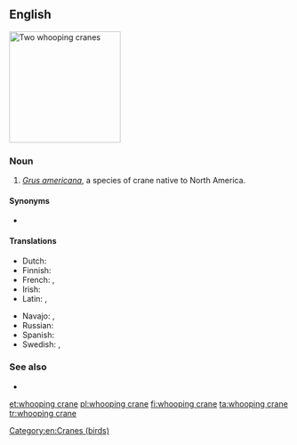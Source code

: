 ==English==
[[Image:WhoopingCrane23.jpg|thumb|right|200px|Two whooping cranes]]
{{wikipedia}}
{{wikispecies|Grus americana}}

===Noun===
{{en-noun|head=[[whooping]] [[crane]]}}

# ''[[Grus americana]]'', a species of crane native to North America.

====Synonyms====
* {{l|en|trumpeter crane}} {{qualifier|rare, dated}}

====Translations====
{{trans-top|''Grus americana''}}
* Dutch: {{t+|nl|kraanvogel|m}}
* Finnish: {{t+|fi|trumpettikurki}}
* French: {{t|fr|grue canadienne|f}}, {{t|fr|grue américaine|f}}
* Irish: {{t|ga|grús Meiriceánach|m}}
* Latin: {{t|la|Grus americana}}, {{t|la|Grus canadensis}}
{{trans-mid}}
* Navajo: {{t|nv|dééł}}, {{t|nv|tóniłhę́ęshii}}
* Russian: {{t|ru|америка́нский жура́вль|m}}
* Spanish: {{t|es|grulla blanca|f}}
* Swedish: {{t|sv|prärietrana}}, {{t|sv|trumpetartrana}}
{{trans-bottom}}

===See also===
* {{l|en|sandhill crane}}

[[Category:en:Cranes (birds)]]

[[et:whooping crane]]
[[pl:whooping crane]]
[[fi:whooping crane]]
[[ta:whooping crane]]
[[tr:whooping crane]]